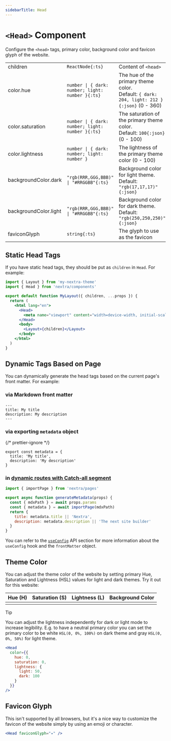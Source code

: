 ```yaml
---
sidebarTitle: Head
---
```



# `<Head>` Component

Configure the `<head>` tags, primary color, background color and favicon glyph
of the website.

|                       |                                                  |                                                                                               |
| --------------------- | ------------------------------------------------ | --------------------------------------------------------------------------------------------- |
| children              | `ReactNode{:ts}`                                 | Content of `<head>`                                                                           |
| color.hue             | `number \| { dark: number; light: number }{:ts}` | The hue of the primary theme color.<br/>Default: `{ dark: 204, light: 212 }{:json}` (0 - 360) |
| color.saturation      | `number \| { dark: number; light: number }{:ts}` | The saturation of the primary theme color.<br/>Default: `100{:json}` (0 - 100)                |
| color.lightness       | `number \| { dark: number; light: number }`      | The lightness of the primary theme color (0 - 100)                                            |
| backgroundColor.dark  | `"rgb(RRR,GGG,BBB)" \| "#RRGGBB"{:ts}`           | Background color for light theme.<br/>Default: `"rgb(17,17,17)"{:json}`                       |
| backgroundColor.light | `"rgb(RRR,GGG,BBB)" \| "#RRGGBB"{:ts}`           | Background color for dark theme.<br/>Default: `"rgb(250,250,250)"{:json}`                     |
| faviconGlyph          | `string{:ts}`                                    | The glyph to use as the favicon                                                               |

## Static Head Tags

If you have static head tags, they should be put as `children` in `Head`. For
example:

```jsx filename="app/layout.jsx" {8}
import { Layout } from 'my-nextra-theme'
import { Head } from 'nextra/components'

export default function MyLayout({ children, ...props }) {
  return (
    <html lang="en">
      <Head>
        <meta name="viewport" content="width=device-width, initial-scale=1.0" />
      </Head>
      <body>
        <Layout>{children}</Layout>
      </body>
    </html>
  )
}
```

## Dynamic Tags Based on Page

You can dynamically generate the head tags based on the current page's front
matter. For example:

### via Markdown front matter

```mdx filename="my-page/page.mdx"
---
title: My title
description: My description
---
```

### via exporting `metadata` object

{/* prettier-ignore */}
```mdx filename="my-page/page.mdx"
export const metadata = {
  title: 'My title',
  description: 'My description'
}
```

### in [dynamic routes with Catch-all segment](https://nextjs.org/docs/app/building-your-application/routing/dynamic-routes#catch-all-segments)

```jsx filename="app/[[...mdxPath]]/page.jsx"
import { importPage } from 'nextra/pages'

export async function generateMetadata(props) {
  const { mdxPath } = await props.params
  const { metadata } = await importPage(mdxPath)
  return {
    title: metadata.title || 'Nextra',
    description: metadata.description || 'The next site builder'
  }
}
```

You can refer to the [`useConfig`](/docs/docs-theme/api) API section for more
information about the `useConfig` hook and the `frontMatter` object.

## Theme Color

You can adjust the theme color of the website by setting primary Hue, Saturation
and Lightness (HSL) values for light and dark themes. Try it out for this
website:

| Hue (H)                                            | Saturation (S)                                            | Lightness (L)                                             | Background Color   |
| -------------------------------------------------- | --------------------------------------------------------- | --------------------------------------------------------- | ------------------ |
| <Slider max={360} cssVar="--nextra-primary-hue" /> | <Slider max={100} cssVar="--nextra-primary-saturation" /> | <Slider max={100} cssVar="--nextra-primary-lightness"  /> | <BackgroundColor/> |

> [!TIP]
>
> You can adjust the lightness independently for dark or light mode to increase
> legibility. E.g. to have a neutral primary color you can set the primary color
> to be white `HSL(0, 0%, 100%)` on dark theme and gray `HSL(0, 0%, 50%)` for
> light theme.
>
> ```jsx filename="app/layout.jsx"
> <Head
>   color={{
>     hue: 0,
>     saturation: 0,
>     lightness: {
>       light: 50,
>       dark: 100
>     }
>   }}
> />
> ```

## Favicon Glyph

This isn't supported by all browsers, but it's a nice way to customize the
favicon of the website simply by using an emoji or character.

```jsx filename="app/layout.jsx"
<Head faviconGlyph="✦" />
```
